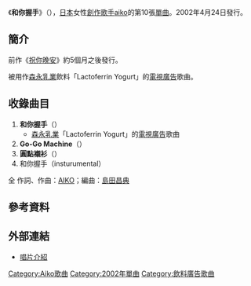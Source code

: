 {{Infobox Single
|Name       = 和你握手<br />{{lang|ja|あなたと握手}}
|Artist     = [[aiko|aiko]]
|Album      = [[留住秋天|留住秋天]]
|Released   = 2002年4月24日
|Format     =
|Recorded   = 
|Genre      = [[J-POP|J-POP]]
|Length     = 
|Label      = [[PONY_CANYON|PONY CANYON]]
|Writer     = [[aiko|AIKO]]
|Producer   = [[島田昌典|島田昌典]]
|Reviews    = 
|Chart position = * 週間最高排行第6位（[[Oricon公信榜|Oricon]]）
|Certification  = * 金（[[日本唱片協會|日本唱片協會]]）
|Last single  = [[祝你晚安|祝你晚安]]<br />（2001年）
|This single  = '''和你握手'''<br />（2002年）
|Next single  = [[下次再見的時候|下次再見的時候]]<br />（2002年）
}}
《'''和你握手'''》（{{lang-ja|'''あなたと握手'''}}），[[日本|日本]]女性[[創作歌手|創作歌手]][[aiko|aiko]]的第10張[[單曲|單曲]]。2002年4月24日發行。

==簡介==
前作《[[祝你晚安|祝你晚安]]》約5個月之後發行。

被用作[[森永乳業|森永乳業]]飲料「Lactoferrin Yogurt」的[[電視廣告|電視廣告]]歌曲。

==收錄曲目==
# '''和你握手'''（{{lang|ja|あなたと握手}}）
#* [[森永乳業|森永乳業]]「Lactoferrin Yogurt」的[[電視廣告|電視廣告]]歌曲
# '''Go-Go Machine'''（{{lang|ja|ゴーゴーマシン}}）
# '''圓點襯衫'''（{{lang|ja|水玉シャツ}}）
# 和你握手（insturumental）

全 作詞、作曲：[[aiko|AIKO]]；編曲：[[島田昌典|島田昌典]]　

==參考資料==
{{Reflist}}

== 外部連結==
*[https://web.archive.org/web/20090225230234/http://hp.ponycanyon.co.jp/pchp/cgi-bin/PCHPM.pl?TRGID=PCHP_SKH_1010&CMD=DSP&DSP_SKHBNG=200200000406&DSP_SKHKETSEQ=001 唱片介紹]

{{aiko}}

{{DEFAULTSORT:Anata to Akushu}}
[[Category:Aiko歌曲|Category:Aiko歌曲]]
[[Category:2002年單曲|Category:2002年單曲]]
[[Category:飲料廣告歌曲|Category:飲料廣告歌曲]]